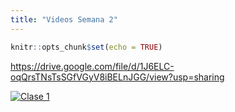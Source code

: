 ```yaml
---
title: "Videos Semana 2"
---
```


```r
knitr::opts_chunk$set(echo = TRUE)
```

<https://drive.google.com/file/d/1J6ELC-oqQrsTNsTsSGfVGyV8iBELnJGG/view?usp=sharing>

[![Clase 1](try)](https://drive.google.com/drive/u/1/folders/1CFpQOi2GSYuMGEtq1AmvWTIcA1tIWJX7)
